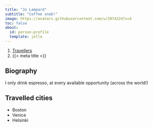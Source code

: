 ```yaml
---
title: "Jo Lampard"
subtitle: "Coffee snob!"
image: https://avatars.githubusercontent.com/u/3974224?v=4
toc: false
about:
  id: person-profile
  template: jolla
---
```


```{=html}
<nav aria-label="breadcrumb">
  <ol class="breadcrumb">
    <li class="breadcrumb-item"><a href="../travellers.html">Travellers</a></li>
    <li class="breadcrumb-item active" aria-current="page">{{< meta title >}}</li>
  </ol>
</nav>
```

:::{#person-profile}
:::

## Biography
I only drink espresso, at every available opportunity (across the world!)

## Travelled cities

- Boston
- Venice
- Helsinki
